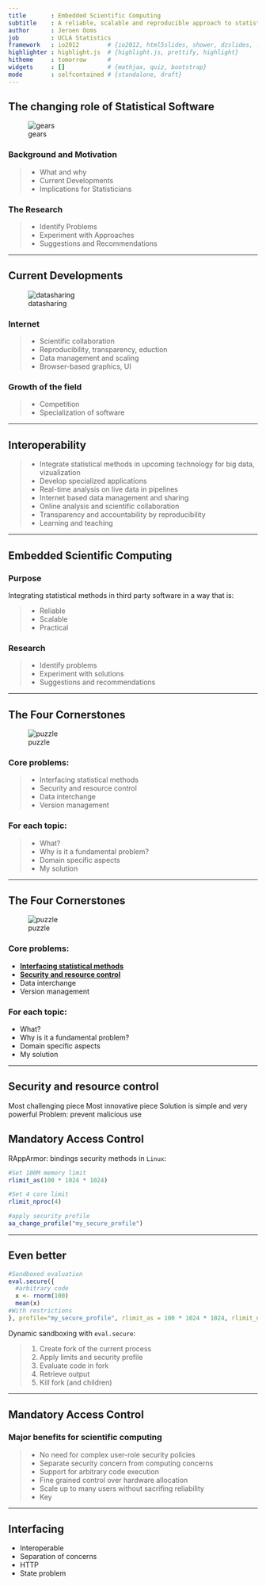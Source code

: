 ```yaml
---
title       : Embedded Scientific Computing
subtitle    : A reliable, scalable and reproducible approach to statistical software for data-driven business and open science
author      : Jeroen Ooms
job         : UCLA Statistics
framework   : io2012        # {io2012, html5slides, shower, dzslides, ...}
highlighter : highlight.js  # {highlight.js, prettify, highlight}
hitheme     : tomorrow      # 
widgets     : []            # {mathjax, quiz, bootstrap}
mode        : selfcontained # {standalone, draft}
---
```


<!-- 
library(slidify)
library(slidifyLibraries)
-->

## The changing role of Statistical Software

<!-- 
- fundamental change in the way analysis and vizualization methods get implemented 
- central: observation that field is rapidly changing
-->

![gears](gears.jpg)

### Background and Motivation

> - What and why
> - Current Developments
> - Implications for Statisticians

### The Research

> - Identify Problems
> - Experiment with Approaches
> - Suggestions and Recommendations

---

## Current Developments

![datasharing](datasharing.jpg)

### Internet
 > - Scientific collaboration
 > - Reproducibility, transparency, eduction
 > - Data management and scaling
 > - Browser-based graphics, UI
 
### Growth of the field
 > - Competition
 > - Specialization of software

---


## Interoperability

<!-- 
- Statistics and statisticians becoming more accessible is accompanied by interoperability of statistical software.
-->

 > - Integrate statistical methods in upcoming technology for big data, vizualization
 > - Develop specialized applications
 > - Real-time analysis on live data in pipelines
 > - Internet based data management and sharing
 > - Online analysis and scientific collaboration
 > - Transparency and accountability by reproducibility
 > - Learning and teaching 

---

## Embedded Scientific Computing

### Purpose

Integrating statistical methods in third party software in a way that is:

> - Reliable
> - Scalable
> - Practical

### Research

> - Identify problems
> - Experiment with solutions
> - Suggestions and recommendations

---

## The Four Cornerstones

![puzzle](puzzle.jpg)

### Core problems:

> - Interfacing statistical methods
> - Security and resource control
> - Data interchange
> - Version management

### For each topic:

> - What?
> - Why is it a fundamental problem?
> - Domain specific aspects
> - My solution

---

## The Four Cornerstones

![puzzle](puzzle.jpg)

### Core problems:

- <u><b>Interfacing statistical methods</b></u>
- <u><b>Security and resource control</b></u>
- Data interchange
- Version management

### For each topic:

- What?
- Why is it a fundamental problem?
- Domain specific aspects
- My solution

---

## Security and resource control

Most challenging piece
Most innovative piece
Solution is simple and very powerful
Problem: prevent malicious use



## Mandatory Access Control

RAppArmor: bindings security methods in `Linux`:

```r
#Set 100M memory limit
rlimit_as(100 * 1024 * 1024)

#Set 4 core limit
rlimit_nproc(4)

#apply security profile
aa_change_profile("my_secure_profile")
```

---

## Even better

```r
#Sandboxed evaluation
eval.secure({
  #arbitrary code
  x <- rnorm(100)
  mean(x)
#With restrictions  
}, profile="my_secure_profile", rlimit_as = 100 * 1024 * 1024, rlimit_nproc = 4)
```

Dynamic sandboxing with `eval.secure`:

> 1. Create fork of the current process
> 2. Apply limits and security profile
> 3. Evaluate code in fork
> 4. Retrieve output
> 5. Kill fork (and children)

---

## Mandatory Access Control

### Major benefits for scientific computing

> - No need for complex user-role security policies
> - Separate security concern from computing concerns
> - Support for arbitrary code execution
> - Fine grained control over hardware allocation
> - Scale up to many users without sacrifing reliability
> - Key 

---

## Interfacing

- Interoperable
- Separation of concerns
- HTTP
- State problem